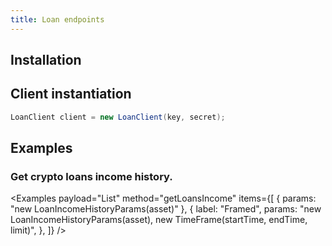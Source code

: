```yaml
---
title: Loan endpoints
---
```



<RepoBadges artifact="loan" />

## Installation

<ArtifactInstall repo="loan" />

## Client instantiation

```java
LoanClient client = new LoanClient(key, secret);
```

## Examples

### Get crypto loans income history.

<Examples
    payload="List<LoanIncome>"
    method="getLoansIncome"
    items={[
        { params: "new LoanIncomeHistoryParams(asset)" },
        {
            label: "Framed",
            params: "new LoanIncomeHistoryParams(asset), new TimeFrame(startTime, endTime, limit)",
        },
    ]}
/>
